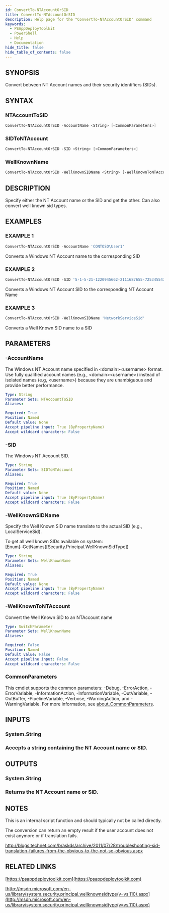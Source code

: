 ```yaml
---
id: ConvertTo-NTAccountOrSID
title: ConvertTo-NTAccountOrSID
description: Help page for the "ConvertTo-NTAccountOrSID" command
keywords:
  - PSAppDeployToolkit
  - PowerShell
  - Help
  - Documentation
hide_title: false
hide_table_of_contents: false
---
```


## SYNOPSIS

Convert between NT Account names and their security identifiers (SIDs).

## SYNTAX

### NTAccountToSID

```powershell
ConvertTo-NTAccountOrSID -AccountName <String> [<CommonParameters>]
```

### SIDToNTAccount

```powershell
ConvertTo-NTAccountOrSID -SID <String> [<CommonParameters>]
```

### WellKnownName

```powershell
ConvertTo-NTAccountOrSID -WellKnownSIDName <String> [-WellKnownToNTAccount] [<CommonParameters>]
```

## DESCRIPTION

Specify either the NT Account name or the SID and get the other.
Can also convert well known sid types.

## EXAMPLES

### EXAMPLE 1

```powershell
ConvertTo-NTAccountOrSID -AccountName 'CONTOSO\User1'
```

Converts a Windows NT Account name to the corresponding SID

### EXAMPLE 2

```powershell
ConvertTo-NTAccountOrSID -SID 'S-1-5-21-1220945662-2111687655-725345543-14012660'
```

Converts a Windows NT Account SID to the corresponding NT Account Name

### EXAMPLE 3

```powershell
ConvertTo-NTAccountOrSID -WellKnownSIDName 'NetworkServiceSid'
```

Converts a Well Known SID name to a SID

## PARAMETERS

### -AccountName

The Windows NT Account name specified in &lt;domain&gt;&lt;username&gt; format.
Use fully qualified account names (e.g., &lt;domain&gt;&lt;username&gt;) instead of isolated names (e.g, &lt;username&gt;) because they are unambiguous and provide better performance.

```yaml
Type: String
Parameter Sets: NTAccountToSID
Aliases:

Required: True
Position: Named
Default value: None
Accept pipeline input: True (ByPropertyName)
Accept wildcard characters: False
```

### -SID

The Windows NT Account SID.

```yaml
Type: String
Parameter Sets: SIDToNTAccount
Aliases:

Required: True
Position: Named
Default value: None
Accept pipeline input: True (ByPropertyName)
Accept wildcard characters: False
```

### -WellKnownSIDName

Specify the Well Known SID name translate to the actual SID (e.g., LocalServiceSid).

To get all well known SIDs available on system: [Enum]::GetNames([Security.Principal.WellKnownSidType])

```yaml
Type: String
Parameter Sets: WellKnownName
Aliases:

Required: True
Position: Named
Default value: None
Accept pipeline input: True (ByPropertyName)
Accept wildcard characters: False
```

### -WellKnownToNTAccount

Convert the Well Known SID to an NTAccount name

```yaml
Type: SwitchParameter
Parameter Sets: WellKnownName
Aliases:

Required: False
Position: Named
Default value: False
Accept pipeline input: False
Accept wildcard characters: False
```

### CommonParameters

This cmdlet supports the common parameters: -Debug, -ErrorAction, -ErrorVariable, -InformationAction, -InformationVariable, -OutVariable, -OutBuffer, -PipelineVariable, -Verbose, -WarningAction, and -WarningVariable. For more information, see [about_CommonParameters](http://go.microsoft.com/fwlink/?LinkID=113216).

## INPUTS

### System.String

### Accepts a string containing the NT Account name or SID.
## OUTPUTS

### System.String

### Returns the NT Account name or SID.
## NOTES
This is an internal script function and should typically not be called directly.

The conversion can return an empty result if the user account does not exist anymore or if translation fails.

http://blogs.technet.com/b/askds/archive/2011/07/28/troubleshooting-sid-translation-failures-from-the-obvious-to-the-not-so-obvious.aspx

## RELATED LINKS

[https://psappdeploytoolkit.com](https://psappdeploytoolkit.com)

[http://msdn.microsoft.com/en-us/library/system.security.principal.wellknownsidtype(v=vs.110).aspx](http://msdn.microsoft.com/en-us/library/system.security.principal.wellknownsidtype(v=vs.110).aspx)
